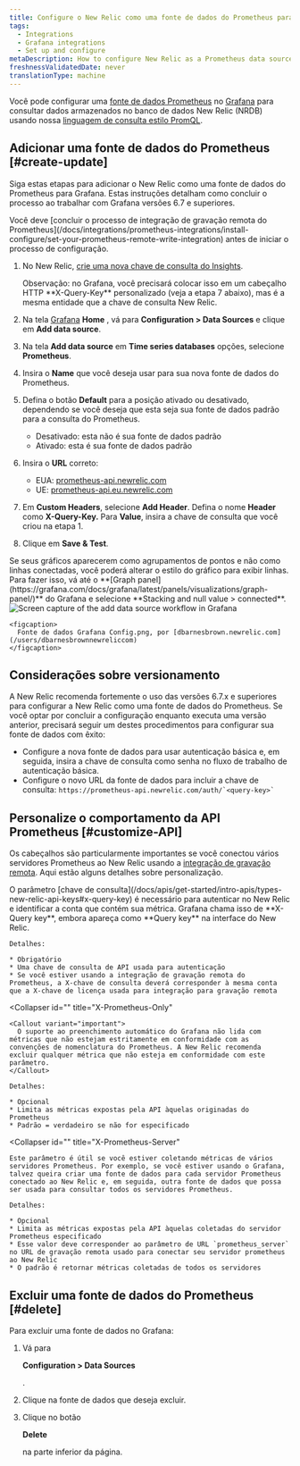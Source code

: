```yaml
---
title: Configure o New Relic como uma fonte de dados do Prometheus para Grafana
tags:
  - Integrations
  - Grafana integrations
  - Set up and configure
metaDescription: How to configure New Relic as a Prometheus data source for Grafana
freshnessValidatedDate: never
translationType: machine
---
```



Você pode configurar uma [fonte de dados Prometheus](https://grafana.com/docs/grafana/latest/features/datasources/prometheus/) no [Grafana](https://grafana.com/login) para consultar dados armazenados no banco de dados New Relic (NRDB) usando nossa [linguagem de consulta estilo PromQL](/docs/integrations/prometheus-integrations/view-query-data/supported-promql-features).

## Adicionar uma fonte de dados do Prometheus [#create-update]

Siga estas etapas para adicionar o New Relic como uma fonte de dados do Prometheus para Grafana. Estas instruções detalham como concluir o processo ao trabalhar com Grafana versões 6.7 e superiores.

<Callout variant="important">
  Você deve [concluir o processo de integração de gravação remota do Prometheus](/docs/integrations/prometheus-integrations/install-configure/set-your-prometheus-remote-write-integration) antes de iniciar o processo de configuração.
</Callout>

1. No New Relic, [crie uma nova chave de consulta do Insights](/docs/apis/intro-apis/new-relic-api-keys/#insights-query-key).

   <Callout variant="important">
     Observação: no Grafana, você precisará colocar isso em um cabeçalho HTTP <DNT>**X-Query-Key**</DNT> personalizado (veja a etapa 7 abaixo), mas é a mesma entidade que a chave de consulta New Relic.
   </Callout>

2. Na tela [Grafana](https://grafana.com/login) <DNT>**Home**</DNT> , vá para <DNT>**Configuration > Data Sources**</DNT> e clique em <DNT>**Add data source**</DNT>.

3. Na tela <DNT>**Add data source**</DNT> em <DNT>**Time series databases**</DNT> opções, selecione <DNT>**Prometheus**</DNT>.

4. Insira o <DNT>**Name**</DNT> que você deseja usar para sua nova fonte de dados do Prometheus.

5. Defina o botão <DNT>**Default**</DNT> para a posição ativado ou desativado, dependendo se você deseja que esta seja sua fonte de dados padrão para a consulta do Prometheus.

   * Desativado: esta não é sua fonte de dados padrão
   * Ativado: esta é sua fonte de dados padrão

6. Insira o <DNT>**URL**</DNT> correto:

   * EUA: [prometheus-api.newrelic.com](https://prometheus-api.newrelic.com)
   * UE: [prometheus-api.eu.newrelic.com](https://prometheus-api.eu.newrelic.com)

7. Em <DNT>**Custom Headers**</DNT>, selecione <DNT>**Add Header**</DNT>. Defina o nome <DNT>**Header**</DNT> como <DNT>**X-Query-Key.**</DNT> Para <DNT>**Value**</DNT>, insira a chave de consulta que você criou na etapa 1.

8. Clique em <DNT>**Save & Test**</DNT>.

<Callout variant="tip">
  Se seus gráficos aparecerem como agrupamentos de pontos e não como linhas conectadas, você poderá alterar o estilo do gráfico para exibir linhas. Para fazer isso, vá até o <DNT>**[Graph panel](https://grafana.com/docs/grafana/latest/panels/visualizations/graph-panel/)**</DNT> do Grafana e selecione <DNT>**Stacking and null value > connected**</DNT>.
</Callout>

<CollapserGroup>
  <Collapser
    id=""
    title="Exemplo de imagem de configuração"
  >
    <img
      title="Configure New Relic as a Prometheus data source for Grafana"
      alt="Screen capture of the add data source workflow in Grafana"
      src={moreintegrationsGrafanaDataSourceConfig}
    />

    <figcaption>
      Fonte de dados Grafana Config.png, por [dbarnesbrown.newrelic.com](/users/dbarnesbrownnewreliccom)
    </figcaption>
  </Collapser>
</CollapserGroup>

<InstallFeedback/>

## Considerações sobre versionamento

A New Relic recomenda fortemente o uso das versões 6.7.x e superiores para configurar a New Relic como uma fonte de dados do Prometheus. Se você optar por concluir a configuração enquanto executa uma versão anterior, precisará seguir um destes procedimentos para configurar sua fonte de dados com êxito:

* Configure a nova fonte de dados para usar autenticação básica e, em seguida, insira a chave de consulta como senha no fluxo de trabalho de autenticação básica.
* Configure o novo URL da fonte de dados para incluir a chave de consulta: `` https://prometheus-api.newrelic.com/auth/`<query-key>` ``

## Personalize o comportamento da API Prometheus [#customize-API]

Os cabeçalhos são particularmente importantes se você conectou vários servidores Prometheus ao New Relic usando a [integração de gravação remota](/docs/integrations/prometheus-integrations/install-configure/set-your-prometheus-remote-write-integration). Aqui estão alguns detalhes sobre personalização.

<CollapserGroup>
  <Collapser
    id=""
    title="X-chave de consulta"
  >
    O parâmetro [chave de consulta](/docs/apis/get-started/intro-apis/types-new-relic-api-keys#x-query-key) é necessário para autenticar no New Relic e identificar a conta que contém sua métrica. Grafana chama isso de <DNT>**X-Query key**</DNT>, embora apareça como <DNT>**Query key**</DNT> na interface do New Relic.

    Detalhes:

    * Obrigatório
    * Uma chave de consulta de API usada para autenticação
    * Se você estiver usando a integração de gravação remota do Prometheus, a X-chave de consulta deverá corresponder à mesma conta que a X-chave de licença usada para integração para gravação remota
  </Collapser>

  <Collapser
    id=""
    title="X-Prometheus-Only"
  >
    <Callout variant="important">
      O suporte ao preenchimento automático do Grafana não lida com métricas que não estejam estritamente em conformidade com as convenções de nomenclatura do Prometheus. A New Relic recomenda excluir qualquer métrica que não esteja em conformidade com este parâmetro.
    </Callout>

    Detalhes:

    * Opcional
    * Limita as métricas expostas pela API àquelas originadas do Prometheus
    * Padrão = verdadeiro se não for especificado
  </Collapser>

  <Collapser
    id=""
    title="X-Prometheus-Server"
  >
    Este parâmetro é útil se você estiver coletando métricas de vários servidores Prometheus. Por exemplo, se você estiver usando o Grafana, talvez queira criar uma fonte de dados para cada servidor Prometheus conectado ao New Relic e, em seguida, outra fonte de dados que possa ser usada para consultar todos os servidores Prometheus.

    Detalhes:

    * Opcional
    * Limita as métricas expostas pela API àquelas coletadas do servidor Prometheus especificado
    * Esse valor deve corresponder ao parâmetro de URL `prometheus_server` no URL de gravação remota usado para conectar seu servidor prometheus ao New Relic
    * O padrão é retornar métricas coletadas de todos os servidores
  </Collapser>
</CollapserGroup>

## Excluir uma fonte de dados do Prometheus [#delete]

Para excluir uma fonte de dados no Grafana:

1. Vá para

   <DNT>**Configuration > Data Sources**</DNT>

   .

2. Clique na fonte de dados que deseja excluir.

3. Clique no botão

   <DNT>**Delete**</DNT>

   na parte inferior da página.